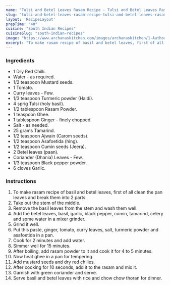 ---
name: "Tulsi and Betel Leaves Rasam Recipe - Tulsi and Betel Leaves Rasam Recipe"
slug: "tulsi-and-betel-leaves-rasam-recipe-tulsi-and-betel-leaves-rasam-recipe"
layout: 'RecipeLayout'
prepTime: "40"
cuisine: "South Indian Recipes"
cuisineSlug: "south-indian-recipes"
image: "https://www.archanaskitchen.com/images/archanaskitchen/1-Author/Neeru_Srikanth/Tulasi__Beetal_Leaves_Rasam.jpg"
excerpt: "To make rasam recipe of basil and betel leaves, first of all clean the pan leaves and break them into 2 parts"
---

### Ingredients

- 1 Dry Red Chilli.
- Water - as required.
- 1/2 teaspoon Mustard seeds.
- 1 Tomato.
- Curry leaves - Few.
- 1/3 teaspoon Turmeric powder (Haldi).
- 4 sprig Tulsi (holy basil).
- 1/2 tablespoon Rasam Powder.
- 1 teaspoon Ghee.
- 1 tablespoon Ginger - finely chopped.
- Salt - as needed.
- 25 grams Tamarind.
- 1/2 teaspoon Ajwain (Carom seeds).
- 1/2 teaspoon Asafoetida (hing).
- 1/2 teaspoon Cumin seeds (Jeera).
- 2 Betel leaves (paan).
- Coriander (Dhania) Leaves - Few.
- 1/3 teaspoon Black pepper powder.
- 6 cloves Garlic.

### Instructions

1. To make rasam recipe of basil and betel leaves, first of all clean the pan leaves and break them into 2 parts.
1. Take out the stem of the middle.
1. Remove the basil leaves from the stem and wash them well.
1. Add the betel leaves, basil, garlic, black pepper, cumin, tamarind, celery and some water in a mixer grinder.
1. Grind it well.
1. Put this paste, ginger, tomato, curry leaves, salt, turmeric powder and asafoetida in a pan.
1. Cook for 2 minutes and add water.
1. Simmer well for 15 minutes.
1. After boiling, add rasam powder to it and cook it for 4 to 5 minutes.
1. Now heat ghee in a pan for tempering.
1. Add mustard seeds and dry red chilies.
1. After cooking for 10 seconds, add it to the rasam and mix it.
1. Garnish with green coriander and serve.
1. Serve basil and betel leaves with rice and chow chow thoran for dinner.
